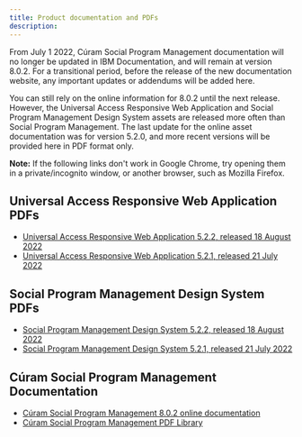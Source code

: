 ```yaml
---
title: Product documentation and PDFs
description: 
---
```


From July 1 2022, Cúram Social Program Management documentation will no longer be updated in IBM Documentation, and will remain at version 8.0.2. For a transitional period, before the release of the new documentation website, any important updates or addendums will be added here.

You can still rely on the online information for 8.0.2 until the next release. However, the Universal Access Responsive Web Application and Social Program Management Design System assets are released more often than Social Program Management. The last update for the online asset documentation was for version 5.2.0, and more recent versions will be provided here in PDF format only.

 **Note:** If the following links don't work in Google Chrome, try opening them in a private/incognito window, or another browser, such as Mozilla Firefox.

## Universal Access Responsive Web Application PDFs

* [Universal Access Responsive Web Application 5.2.2, released 18 August 2022](/pdf/CE/UniversalAccess_5_2_2.pdf)
* [Universal Access Responsive Web Application 5.2.1, released 21 July 2022](/pdf/CE/UniversalAccess_5_2_1.pdf)

## Social Program Management Design System PDFs

* [Social Program Management Design System 5.2.2, released 18 August 2022](/pdf/CE/SPM_DesignSystem_5_2_2.pdf)
* [Social Program Management Design System 5.2.1, released 21 July 2022](/pdf/CE/SPM_DesignSystem_5_2_1.pdf)

## Cúram Social Program Management Documentation

* [Cúram Social Program Management 8.0.2 online documentation](https://www.ibm.com/docs/en/spm/8.0.2)
* [Cúram Social Program Management PDF Library](https://www.ibm.com/support/pages/ibm-c%C3%BAram-social-program-management-pdf-library)
